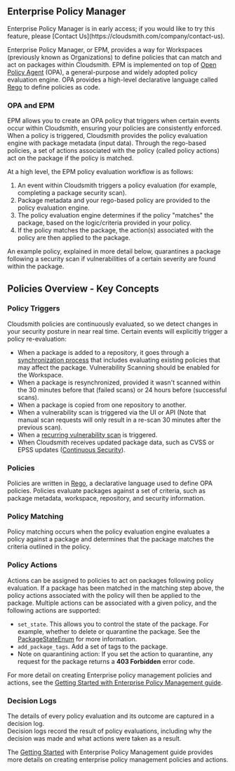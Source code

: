 
## Enterprise Policy Manager

<Note variant="note" headline="Early Access">
Enterprise Policy Manager is in early access; if you would like to try this feature, please [Contact Us](https://cloudsmith.com/company/contact-us).
</Note>

Enterprise Policy Manager, or EPM, provides a way for Workspaces (previously known as Organizations) to define policies that can match and act on packages within Cloudsmith. EPM is implemented on top of [Open Policy Agent](https://www.openpolicyagent.org/) (OPA), a general-purpose and widely adopted policy evaluation engine. OPA provides a high-level declarative language called [Rego](https://www.openpolicyagent.org/docs/latest/policy-language/) to define policies as code.

### OPA and EPM

EPM allows you to create an OPA policy that triggers when certain events occur within Cloudsmith, ensuring your policies are consistently enforced. When a policy is triggered, Cloudsmith provides the policy evaluation engine with package metadata (input data). Through the rego-based policies, a set of actions associated with the policy (called policy actions) act on the package if the policy is matched.

At a high level, the EPM policy evaluation workflow is as follows:

1. An event within Cloudsmith triggers a policy evaluation (for example, completing a package security scan).
2. Package metadata and your rego-based policy are provided to the policy evaluation engine.
3. The policy evaluation engine determines if the policy "matches" the package, based on the logic/criteria provided in your policy.
4. If the policy matches the package, the action(s) associated with the policy are then applied to the package.

An example policy, explained in more detail below, quarantines a package following a security scan if vulnerabilities of a certain severity are found within the package.

## Policies Overview - Key Concepts

### Policy Triggers

Cloudsmith policies are continuously evaluated, so we detect changes in your security posture in near real time. Certain events will explicitly trigger a policy re-evaluation:

- When a package is added to a repository, it goes through a [synchronization process](/artifact-management/resync-a-package#what-is-package-synchronization) that includes evaluating existing policies that may affect the package. Vulnerability Scanning should be enabled for the Workspace.
- When a package is resynchronized, provided it wasn't scanned within the 30 minutes before that (failed scans) or 24 hours before (successful scans).
- When a package is copied from one repository to another.
- When a vulnerability scan is triggered via the UI or API (Note that manual scan requests will only result in a re-scan 30 minutes after the previous scan).
- When a [recurring vulnerability scan](/supply-chain-security/vulnerability-scanning#early-access-recurring-security-scans) is triggered.
- When Cloudsmith receives updated package data, such as CVSS or EPSS updates ([Continuous Security](../continuous-security)).

### Policies

Policies are written in [Rego](https://www.openpolicyagent.org/docs/latest/policy-language/), a declarative language used to define OPA policies. Policies evaluate packages against a set of criteria, such as package metadata, workspace, repository, and security information.

### Policy Matching

Policy matching occurs when the policy evaluation engine evaluates a policy against a package and determines that the package matches the criteria outlined in the policy.

### Policy Actions

Actions can be assigned to policies to act on packages following policy evaluation. If a package has been matched in the matching step above, the policy actions associated with the policy will then be applied to the package. Multiple actions can be associated with a given policy, and the following actions are supported:

- `set_state`. This allows you to control the state of the package. For example, whether to delete or quarantine the package. See the [PackageStateEnum](https://api.cloudsmith.io/v2/swagger/#/:~:text=MovePackageActionTyped-,PackageStateEnum,string,-AVAILABLE%20%2D%20The%20package) for more information.
- `add_package_tags`. Add a set of tags to the package.
- Note on quarantining action: If you set the action to quarantine, any request for the package returns a **403 Forbidden** error code.

For more detail on creating Enterprise policy management policies and actions, see the [Getting Started with Enterprise Policy Management guide](/supply-chain-security/epm/getting-started).

### Decision Logs

The details of every policy evaluation and its outcome are captured in a decision log.  
Decision logs record the result of policy evaluations, including why the decision was made and what actions were taken as a result. 

The [Getting Started](/supply-chain-security/epm/getting-started) with Enterprise Policy Management guide provides more details on creating enterprise policy management policies and actions.
